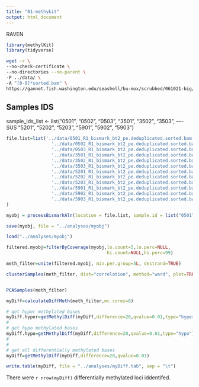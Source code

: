 ```yaml
---
title: "01-methykit"
output: html_document
---
```


RAVEN


```r
library(methylKit)
library(tidyverse)
```

```bash
wget -r \
--no-check-certificate \
--no-directories --no-parent \
-P ../data/ \
-A "[0-9]*sorted.bam" \
https://gannet.fish.washington.edu/seashell/bu-mox/scrubbed/061021-big/
```

## Samples IDS
sample_ids_list <- list("0501", "0502", "0503", "3501", "3502", "3503", ----SUS
                        "5201", "5202", "5203", "5901", "5902", "5903")
                        
                        

```r
file.list=list('../data/0501_R1_bismark_bt2_pe.deduplicated.sorted.bam',
                 '../data/0502_R1_bismark_bt2_pe.deduplicated.sorted.bam',
                 '../data/0503_R1_bismark_bt2_pe.deduplicated.sorted.bam',
                 '../data/3501_R1_bismark_bt2_pe.deduplicated.sorted.bam',
                 '../data/3502_R1_bismark_bt2_pe.deduplicated.sorted.bam',
                 '../data/3503_R1_bismark_bt2_pe.deduplicated.sorted.bam',
                 '../data/5201_R1_bismark_bt2_pe.deduplicated.sorted.bam',
                 '../data/5202_R1_bismark_bt2_pe.deduplicated.sorted.bam',
                 '../data/5203_R1_bismark_bt2_pe.deduplicated.sorted.bam',
                 '../data/5901_R1_bismark_bt2_pe.deduplicated.sorted.bam',
                 '../data/5902_R1_bismark_bt2_pe.deduplicated.sorted.bam',
                 '../data/5903_R1_bismark_bt2_pe.deduplicated.sorted.bam'
)
```
                        
```r
myobj = processBismarkAln(location = file.list, sample.id = list("0501", "0502", "0503", "3501", "3502", "3503","5201", "5202", "5203", "5901", "5902", "5903"), assembly = "ROSLIN", read.context="CpG", mincov=2, treatment = c(0,0,0,0,0,0,1,1,1,1,1,1))
```                      
          
```r
save(myobj, file = "../analyses/myobj")

```


```r
load("../analyses/myobj")
```



          
```r
filtered.myobj=filterByCoverage(myobj,lo.count=5,lo.perc=NULL,
                                      hi.count=NULL,hi.perc=99)

meth_filter=unite(filtered.myobj, min.per.group=5L, destrand=TRUE)

clusterSamples(meth_filter, dist="correlation", method="ward", plot=TRUE)


PCASamples(meth_filter)

```    


          
```r
myDiff=calculateDiffMeth(meth_filter,mc.cores=8)

```

```r
# get hyper methylated bases
myDiff.hyper=getMethylDiff(myDiff,difference=20,qvalue=0.01,type="hyper")
#
# get hypo methylated bases
myDiff.hypo=getMethylDiff(myDiff,difference=20,qvalue=0.01,type="hypo")
#
#
# get all differentially methylated bases
myDiff=getMethylDiff(myDiff,difference=20,qvalue=0.01)

```

```r
write.table(myDiff, file = "../analyses/myDiff.tab", sep = "\t")
```
        
        
There were `r nrow(myDiff)` differentially methylated loci iddentifed. 
                        